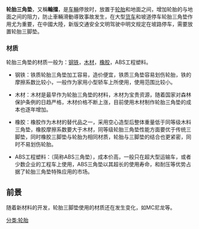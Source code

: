 {{mergeto|輪擋}}
{{无来源|time=2013-08-08}}
'''轮胎三角垫'''，又稱'''輪擋'''，是[[车輛|车輛]]停放时，放置于[[轮胎|轮胎]]和地面之间，增加轮胎的与地面之间的阻力，防止車輛滑動導致事故发生，在大型[[货车|货车]]和坡道停车轮胎三角垫作用尤为重要，在中國大陸，新版交通安全文明驾驶中明文规定在坡路停车，需要放置轮胎三脚垫。

===  材质 ===
轮胎三角垫的材质一般为：[[钢铁|钢铁]]，[[木材|木材]]，[[橡胶|橡胶]]，ABS工程塑料。

*钢铁：铁质轮胎三角垫加工容易，造价便宜，铁质三角垫容易划伤轮胎，铁的摩擦系数比较小，一般作为家用小型轿车上所使用，使用范围比较小。

*木材：木材是最早作为轮胎三角垫的材料，木材为宝贵资源，随着国家对森林保护条例的日趋严格，木材价格不断上涨，目前使用木材制作轮胎三角垫的成本也逐年增加。

*橡胶：橡胶作为木材的替代品之一，采用空心造型后整体重量低于同等级木料三角垫，橡胶摩擦系数要大于木材，同等级轮胎三角垫性能方面要优于传统三脚垫，同时橡胶三脚垫与轮胎为相同材质，轮胎与三脚垫的结合也更紧密，同时不易划伤轮胎。

*ABS工程塑料：（简称ABS三角垫），成本价高，一般只在超大型运输车，或者少数企业的工程车上使用，ABS三角垫以其超长的使用寿命，和耐压等优势占据了轮胎三角垫特殊应用的市场。
== 前景==

随着新材料的开发，轮胎三脚垫使用的材质还在发生变化，如MC尼龙等。

[[分类:轮胎|分类:轮胎]]